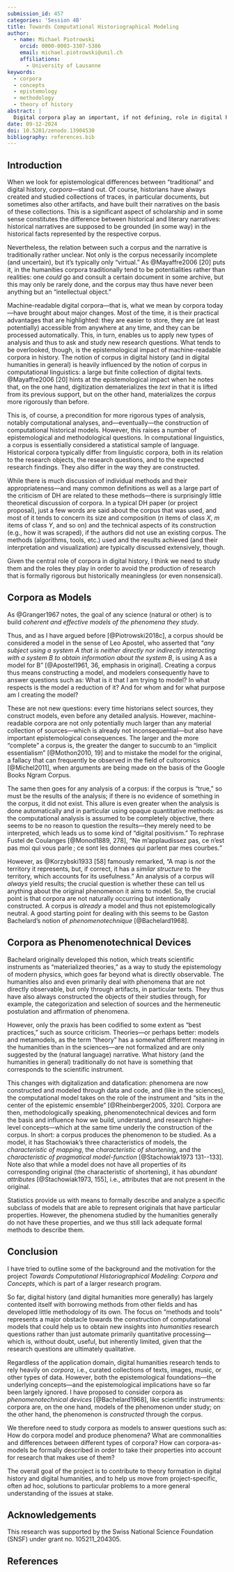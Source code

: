 ```yaml
---
submission_id: 457
categories: 'Session 4B'
title: Towards Computational Historiographical Modeling
author:
  - name: Michael Piotrowski
    orcid: 0000-0003-3307-5386
    email: michael.piotrowski@unil.ch
    affiliations:
      - University of Lausanne
keywords:
  - corpora
  - concepts
  - epistemology
  - methodology
  - theory of history
abstract: |
  Digital corpora play an important, if not defining, role in digital history and may be considered as one of the most obvious differences to traditional history. Corpora are essential for the use of computational methods and thus for the construction of computational historical models. But beyond their technical necessity and their practical advantages, their epistemological impact is significant. While the traditional pre-digital corpus is often more of a potentiality, a mere "intellectual object," the objective of computational processing requires the corpus to be made explicit and thus turns it into a "material object." Far from being naturally given, corpora are constructed as models of a historical phenomenon and therefore have all the properties of models. Moreover, following Gaston Bachelard, I would argue that corpora actually construct the phenomenon they are supposed to represent; they should therefore be considered as phenomenotechnical devices.
date: 09-12-2024
doi: 10.5281/zenodo.13904530
bibliography: references.bib
---
```


## Introduction

When we look for epistemological differences between "traditional" and digital history, *corpora*---stand out. Of course, historians have always created and studied collections of traces, in particular documents, but sometimes also other artifacts, and have built their narratives on the basis of these collections. This is a significant aspect of scholarship and in some sense constitutes the difference between historical and literary narratives: historical narratives are supposed to be grounded (in some way) in the historical facts represented by the respective corpus.

Nevertheless, the relation between such a corpus and the narrative is traditionally rather unclear. Not only is the corpus necessarily incomplete (and uncertain), but it's typically only "virtual." As @Mayaffre2006 [20] puts it, in the humanities corpora traditionally tend to be potentialities rather than realities: one *could* go and consult a certain document in some archive, but this may only be rarely done, and the corpus may thus have never been anything but an "intellectual object." `<!-- ↗ ../2023-digital_hermeneutics_ii/paper.md -->`{=html}

Machine-readable digital corpora---that is, what we mean by corpora today---have brought about major changes. Most of the time, it is their practical advantages that are highlighted: they are easier to store, they are (at least potentially) accessible from anywhere at any time, and they can be processed automatically. This, in turn, enables us to apply new types of analysis and thus to ask and study new research questions. What tends to be overlooked, though, is the epistemological impact of machine-readable corpora in history. The notion of corpus in digital history (and in digital humanities in general) is heavily influenced by the notion of corpus in computational linguistics: a large but finite collection of digital texts. @Mayaffre2006 [20] hints at the epistemological impact when he notes that, on the one hand, digitization dematerializes the *text* in that it is lifted from its previous support, but on the other hand, materializes the *corpus* more rigorously than before.

This is, of course, a precondition for more rigorous types of analysis, notably computational analyses, and---eventually---the construction of computational historical models. However, this raises a number of epistemological and methodological questions. In computational linguistics, a corpus is essentially considered a statistical sample of language. Historical corpora typically differ from linguistic corpora, both in its relation to the research objects, the research questions, and to the expected research findings. They also differ in the way they are constructed.

While there is much discussion of individual methods and their appropriateness---and many common definitions as well as a large part of the criticism of DH are related to these methods---there is surprisingly little theoretical discussion of corpora. In a typical DH paper (or project proposal), just a few words are said about the corpus that was used, and most of it tends to concern its size and composition (*n* items of class *X*, *m* items of class *Y*, and so on) and the technical aspects of its construction (e.g., how it was scraped), if the authors did not use an existing corpus. The methods (algorithms, tools, etc.) used and the results achieved (and their interpretation and visualization) are typically discussed extensively, though.

Given the central role of corpora in digital history, I think we need to study them and the roles they play in order to avoid the production of research that is formally rigorous but historically meaningless (or even nonsensical).

## Corpora as Models

As @Granger1967 notes, the goal of any science (natural or other) is to build *coherent and effective models of the phenomena they study*.

Thus, and as I have argued before [@Piotrowski2018c], a corpus should be considered a model in the sense of Leo Apostel, who asserted that "*any subject using a system A that is neither directly nor indirectly interacting with a system B to obtain information about the system B*, is using A as a model for B" [@Apostel1961, 36, emphasis in original]. Creating a corpus thus means constructing a model, and modelers consequently have to answer questions such as: What is it that I am trying to model? In what respects is the model a reduction of it? And for whom and for what purpose am I creating the model?

These are not new questions: every time historians select sources, they construct models, even before any detailed analysis. However, machine-readable corpora are not only potentially much larger than any material collection of sources---which is already not inconsequential---but also have important epistemological consequences. The larger and the more "complete" a corpus is, the greater the danger to succumb to an "implicit essentialism" [@Mothon2010, 19] and to mistake the model for the original, a fallacy that can frequently be observed in the field of cultoromics [@Michel2011], when arguments are being made on the basis of the Google Books Ngram Corpus.

The same then goes for any analysis of a corpus: if the corpus is "true," so must be the results of the analysis; if there is no evidence of something in the corpus, it did not exist. This allure is even greater when the analysis is done automatically and in particular using opaque quantitative methods: as the computational analysis is assumed to be completely objective, there seems to be no reason to question the results---they merely need to be interpreted, which leads us to some kind of "digital positivism." To rephrase Fustel de Coulanges [@Monod1889, 278], "[Ne m'applaudissez pas, ce n'est pas moi qui vous parle ; ce sont les données qui parlent par mes courbes.]{lang="fr"}"

However, as @Korzybski1933 [58] famously remarked, "A map is *not* the territory it represents, but, if correct, it has a *similar structure* to the territory, which accounts for its usefulness." An analysis of a corpus will *always* yield results; the crucial question is whether these can tell us anything about the original phenomenon it aims to model. So, the crucial point is that corpora are not naturally occurring but intentionally constructed. A corpus is *already* a model and thus not epistemologically neutral. A good starting point for dealing with this seems to be Gaston Bachelard's notion of *phenomenotechnique* [@Bachelard1968].

## Corpora as Phenomenotechnical Devices

Bachelard originally developed this notion, which treats scientific instruments as "materialized theories," as a way to study the epistemology of modern physics, which goes far beyond what is directly observable. The humanities also and even primarily deal with phenomena that are not directly observable, but only through artifacts, in particular texts. They thus have also always constructed the objects of their studies through, for example, the categorization and selection of sources and the hermeneutic postulation and affirmation of phenomena.

However, only the praxis has been codified to some extent as "best practices," such as source criticism. Theories---or perhaps better: models and metamodels, as the term "theory" has a somewhat different meaning in the humanities than in the sciences---are not formalized and are only suggested by the (natural language) narrative. What history (and the humanities in general) traditionally do not have is something that corresponds to the scientific instrument.

This changes with digitalization and datafication: phenomena are now constructed and modeled through data and code, and (like in the sciences), the computational model takes on the role of the instrument and "sits in the center of the epistemic ensemble" [@Rheinberger2005, 320]. Corpora are then, methodologically speaking, phenomenotechnical devices and form the basis and influence how we build, understand, and research higher-level concepts---which at the same time underly the construction of the corpus. In short: a corpus produces the phenomenon to be studied. As a model, it has Stachowiak's three characteristics of models, the *characteristic of mapping*, the *characteristic of shortening*, and the *characteristic of pragmatical model-function* [@Stachowiak1973 131--133]. Note also that while a model does not have all properties of its corresponding original (the characteristic of shortening), it has *abundant attributes* [@Stachowiak1973, 155], i.e., attributes that are not present in the original.

Statistics provide us with means to formally describe and analyze a specific subclass of models that are able to represent originals that have particular properties. However, the phenomena studied by the humanities generally do not have these properties, and we thus still lack adequate formal methods to describe them.

## Conclusion

I have tried to outline some of the background and the motivation for the project *Towards Computational Historiographical Modeling: Corpora and Concepts*, which is part of a larger research program.

So far, digital history (and digital humanities more generally) has largely contented itself with borrowing methods from other fields and has developed little methodology of its own. The focus on "methods and tools" represents a major obstacle towards the construction of computational models that could help us to obtain new insights into *humanities* research questions rather than just automate primarily quantitative processing---which is, without doubt, useful, but inherently limited, given that the research questions are ultimately qualitative.

Regardless of the application domain, digital humanities research tends to rely heavily on *corpora*, i.e., curated collections of texts, images, music, or other types of data. However, both the epistemological foundations---the underlying concepts---and the epistemological implications have so far been largely ignored. I have proposed to consider corpora as *phenomenotechnical devices* [@Bachelard1968], like scientific instruments: corpora are, on the one hand, models of the phenomenon under study; on the other hand, the phenomenon is *constructed* through the corpus.

We therefore need to study corpora as models to answer questions such as: How do corpora model and produce phenomena? What are commonalities and differences between different types of corpora? How can corpora-as-models be formally described in order to take their properties into account for research that makes use of them?

The overall goal of the project is to contribute to theory formation in digital history and digital humanities, and to help us move from project-specific, often ad hoc, solutions to particular problems to a more general understanding of the issues at stake.

## Acknowledgements {#acknowledgements .unnumbered}

This research was supported by the Swiss National Science Foundation (SNSF) under grant no. 105211_204305.

## References

::: {#refs}
:::
